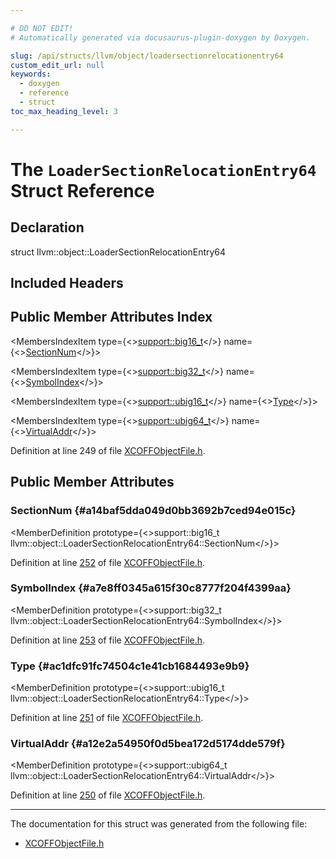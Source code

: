 ```yaml
---

# DO NOT EDIT!
# Automatically generated via docusaurus-plugin-doxygen by Doxygen.

slug: /api/structs/llvm/object/loadersectionrelocationentry64
custom_edit_url: null
keywords:
  - doxygen
  - reference
  - struct
toc_max_heading_level: 3

---
```





# The `LoaderSectionRelocationEntry64` Struct Reference

<DoxygenPage pluginConfig={pluginConfig}>



## Declaration

<CodeBlock>struct llvm::object::LoaderSectionRelocationEntry64</CodeBlock>

## Included Headers

<IncludesList>
<IncludesListItem
  filePath="llvm/Object/XCOFFObjectFile.h"
  permalink="/docs/api/files/include/include/llvm/include/llvm/object/xcoffobjectfile-h"
  isLocal="true" />
</IncludesList>

## Public Member Attributes Index

<MembersIndex>

<MembersIndexItem
  type={<><a href="/docs/api/namespaces/llvm/support/#a74c65fd6a4129b28e58e2f52dd021f8b">support::big16&#95;t</a></>}
  name={<><a href="#a14baf5dda049d0bb3692b7ced94e015c">SectionNum</a></>}>
</MembersIndexItem>

<MembersIndexItem
  type={<><a href="/docs/api/namespaces/llvm/support/#a2b2d62566ef55e04271e6f5be53fcdf6">support::big32&#95;t</a></>}
  name={<><a href="#a7e8ff0345a615f30c8777f204f4399aa">SymbolIndex</a></>}>
</MembersIndexItem>

<MembersIndexItem
  type={<><a href="/docs/api/namespaces/llvm/support/#a376098dd4338d6055e6a69d0a666ed73">support::ubig16&#95;t</a></>}
  name={<><a href="#ac1dfc91fc74504c1e41cb1684493e9b9">Type</a></>}>
</MembersIndexItem>

<MembersIndexItem
  type={<><a href="/docs/api/namespaces/llvm/support/#a208ac256eba30cd367e59401b99dabd2">support::ubig64&#95;t</a></>}
  name={<><a href="#a12e2a54950f0d5bea172d5174dde579f">VirtualAddr</a></>}>
</MembersIndexItem>

</MembersIndex>


Definition at line 249 of file <a href="/docs/api/files/include/include/llvm/include/llvm/object/xcoffobjectfile-h">XCOFFObjectFile.h</a>.

<SectionDefinition>

## Public Member Attributes

### SectionNum {#a14baf5dda049d0bb3692b7ced94e015c}

<MemberDefinition
  prototype={<>support::big16&#95;t llvm::object::LoaderSectionRelocationEntry64::SectionNum</>}>

Definition at line <a href="/docs/api/files/include/include/llvm/include/llvm/object/xcoffobjectfile-h/#l00252">252</a> of file <a href="/docs/api/files/include/include/llvm/include/llvm/object/xcoffobjectfile-h">XCOFFObjectFile.h</a>.
</MemberDefinition>

### SymbolIndex {#a7e8ff0345a615f30c8777f204f4399aa}

<MemberDefinition
  prototype={<>support::big32&#95;t llvm::object::LoaderSectionRelocationEntry64::SymbolIndex</>}>

Definition at line <a href="/docs/api/files/include/include/llvm/include/llvm/object/xcoffobjectfile-h/#l00253">253</a> of file <a href="/docs/api/files/include/include/llvm/include/llvm/object/xcoffobjectfile-h">XCOFFObjectFile.h</a>.
</MemberDefinition>

### Type {#ac1dfc91fc74504c1e41cb1684493e9b9}

<MemberDefinition
  prototype={<>support::ubig16&#95;t llvm::object::LoaderSectionRelocationEntry64::Type</>}>

Definition at line <a href="/docs/api/files/include/include/llvm/include/llvm/object/xcoffobjectfile-h/#l00251">251</a> of file <a href="/docs/api/files/include/include/llvm/include/llvm/object/xcoffobjectfile-h">XCOFFObjectFile.h</a>.
</MemberDefinition>

### VirtualAddr {#a12e2a54950f0d5bea172d5174dde579f}

<MemberDefinition
  prototype={<>support::ubig64&#95;t llvm::object::LoaderSectionRelocationEntry64::VirtualAddr</>}>

Definition at line <a href="/docs/api/files/include/include/llvm/include/llvm/object/xcoffobjectfile-h/#l00250">250</a> of file <a href="/docs/api/files/include/include/llvm/include/llvm/object/xcoffobjectfile-h">XCOFFObjectFile.h</a>.
</MemberDefinition>

</SectionDefinition>

<hr/>

The documentation for this struct was generated from the following file:

<ul>
<li><a href="/docs/api/files/include/include/llvm/include/llvm/object/xcoffobjectfile-h">XCOFFObjectFile.h</a></li>
</ul>

</DoxygenPage>
